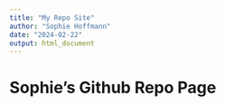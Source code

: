 ```yaml
---
title: "My Repo Site"
author: "Sophie Hoffmann"
date: "2024-02-22"
output: html_document
---
```


# Sophie's Github Repo Page

